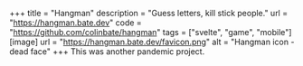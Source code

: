 +++
title = "Hangman"
description = "Guess letters, kill stick people."
url = "https://hangman.bate.dev"
code = "https://github.com/colinbate/hangman"
tags = ["svelte", "game", "mobile"]
[image]
url = "https://hangman.bate.dev/favicon.png"
alt = "Hangman icon - dead face"
+++
This was another pandemic project.